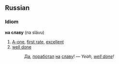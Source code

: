 ==Russian==

===Idiom===
'''на славу''' (na slávu)

#[[A-one]], [[first rate]], [[excellent]]
#[[well done]]
#:[[Да]], [[работать|поработал]] [[на]] [[слава|славу]]! — ''Yeah, [[well done]]!''